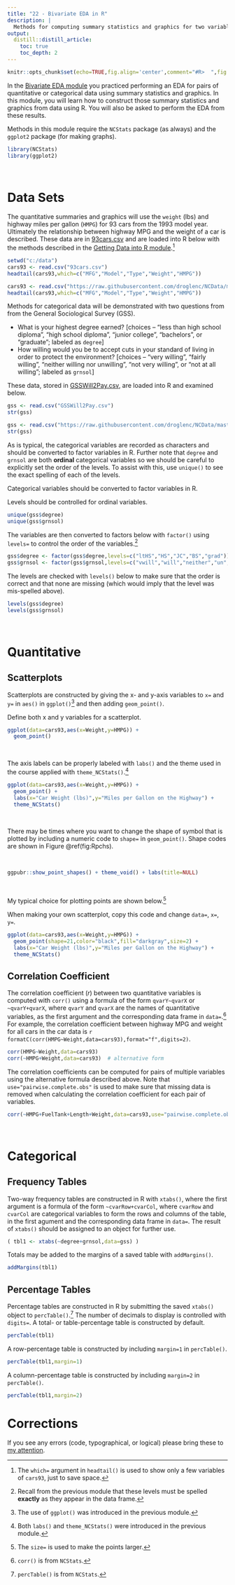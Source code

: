 ```yaml
---
title: "22 - Bivariate EDA in R"
description: |
  Methods for computing summary statistics and graphics for two variables.
output:
  distill::distill_article:
    toc: true
    toc_depth: 2
---
```


```r
knitr::opts_chunk$set(echo=TRUE,fig.align='center',comment="#R>  ",fig.width=3.5,fig.height=3.5)
```

In the [Bivariate EDA module](../BivEDA.html) you practiced performing an EDA for pairs of quantitative or categorical data using summary statistics and graphics. In this module, you will learn how to construct those summary statistics and graphics from data using R. You will also be asked to perform the EDA from these results.

Methods in this module require the `NCStats` package (as always) and the `ggplot2` package (for making graphs).

```r
library(NCStats)
library(ggplot2)
```


&nbsp;

# Data Sets
The quantitative summaries and graphics will use the `weight` (lbs) and highway miles per gallon (`HMPG`) for 93 cars from the 1993 model year. Ultimately the relationship between highway MPG and the weight of a car is described. These data are in [93cars.csv](https://raw.githubusercontent.com/droglenc/NCData/master/93cars.csv) and are loaded into R below with the methods described in the [Getting Data into R module](RData.html#alternative-forms-of-getting-data).^[The `which=` argument in `headtail()` is used to show only a few variables of `cars93`, just to save space.]

```r
setwd("c:/data")
cars93 <- read.csv("93cars.csv")
headtail(cars93,which=c("MFG","Model","Type","Weight","HMPG"))
```
```r
cars93 <- read.csv("https://raw.githubusercontent.com/droglenc/NCData/master/93cars.csv")
headtail(cars93,which=c("MFG","Model","Type","Weight","HMPG"))
```

Methods for categorical data will be demonstrated with two questions from from the General Sociological Survey (GSS).

* What is your highest degree earned? [choices -- "less than high school diploma", "high school diploma", "junior college", "bachelors", or "graduate"; labeled as `degree`]
* How willing would you be to accept cuts in your standard of living in order to protect the environment? [choices -- "very willing", "fairly willing", "neither willing nor unwilling", "not very willing", or "not at all willing"; labeled as `grnsol`]

These data, stored in [GSSWill2Pay.csv](https://raw.githubusercontent.com/droglenc/NCData/master/GSSWill2Pay.csv), are loaded into R and examined below.

```r
gss <- read.csv("GSSWill2Pay.csv")
str(gss)
```
```r
gss <- read.csv("https://raw.githubusercontent.com/droglenc/NCData/master/GSSWill2Pay.csv")
str(gss)
```

As is typical, the categorical variables are recorded as characters and should be converted to factor variables in R. Further note that `degree` and `grnsol` are both **ordinal** categorical variables so we should be careful to explicitly set the order of the levels. To assist with this, use `unique()` to see the exact spelling of each of the levels.

<aside>
Categorical variables should be converted to factor variables in R.

Levels should be controlled for ordinal variables.
</aside>

```r
unique(gss$degree)
unique(gss$grnsol)
```

The variables are then converted to factors below with `factor()` using `levels=` to control the order of the variables.^[Recall from the previous module that these levels must be spelled **exactly** as they appear in the data frame.]

```r
gss$degree <- factor(gss$degree,levels=c("ltHS","HS","JC","BS","grad"))
gss$grnsol <- factor(gss$grnsol,levels=c("vwill","will","neither","un","vun"))
```

The levels are checked with `levels()` below to make sure that the order is correct and that none are missing (which would imply that the level was mis-spelled above).

```r
levels(gss$degree)
levels(gss$grnsol)
```




&nbsp;

# Quantitative
## Scatterplots
Scatterplots are constructed by giving the x- and y-axis variables to `x=` and `y=` in `aes()` in `ggplot()`^[The use of `ggplot()` was introduced in the previous module.] and then adding `geom_point()`.

<aside>
Define both x and y variables for a scatterplot.
</aside>

```r
ggplot(data=cars93,aes(x=Weight,y=HMPG)) +
  geom_point()
```

&nbsp;

The axis labels can be properly labeled with `labs()` and the theme used in the course applied with `theme_NCStats()`.^[Both `labs()` and `theme_NCStats()` were introduced in the previous module.]

```r
ggplot(data=cars93,aes(x=Weight,y=HMPG)) +
  geom_point() +
  labs(x="Car Weight (lbs)",y="Miles per Gallon on the Highway") +
  theme_NCStats()
```

&nbsp;

There may be times where you want to change the shape of symbol that is plotted by including a numeric code to `shape=` in `geom_point()`. Shape codes are shown in Figure \@ref(fig:Rpchs).

&nbsp;

```r
ggpubr::show_point_shapes() + theme_void() + labs(title=NULL)
```

&nbsp;

My typical choice for plotting points are shown below.^[The `size=` is used to make the points larger.]

<aside>
When making your own scatterplot, copy this code and change `data=`, `x=`, `y=`.
</aside>

```r
ggplot(data=cars93,aes(x=Weight,y=HMPG)) +
  geom_point(shape=21,color="black",fill="darkgray",size=2) +
  labs(x="Car Weight (lbs)",y="Miles per Gallon on the Highway") +
  theme_NCStats()
```

## Correlation Coefficient
The correlation coefficient ($r$) between two quantitative variables is computed with `corr()` using a formula of the form `qvarY~qvarX` or `~qvarY+qvarX`, where `qvarY` and `qvarX` are the names of quantitative variables, as the first argument and the corresponding data frame in `data=`.^[`corr()` is from `NCStats`.] For example, the correlation coefficient between highway MPG and weight for all cars in the car data is `r formatC(corr(HMPG~Weight,data=cars93),format="f",digits=2)`.

```r
corr(HMPG~Weight,data=cars93)
corr(~HMPG+Weight,data=cars93)  # alternative form
```

The correlation coefficients can be computed for pairs of multiple variables using the alternative formula described above. Note that `use="pairwise.complete.obs"` is used to make sure that missing data is removed when calculating the correlation coefficient for each pair of variables.

```r
corr(~HMPG+FuelTank+Length+Weight,data=cars93,use="pairwise.complete.obs",digits=2)
```


&nbsp;

# Categorical
## Frequency Tables
Two-way frequency tables are constructed in R with `xtabs()`, where the first argument is a formula of the form `~cvarRow+cvarCol`, where `cvarRow` and `cvarCol` are categorical variables to form the rows and columns of the table, in the first agument and the corresponding data frame in `data=`. The result of `xtabs()` should be assigned to an object for further use.

```r
( tbl1 <- xtabs(~degree+grnsol,data=gss) )
```

Totals may be added to the margins of a saved table with `addMargins()`.

```r
addMargins(tbl1)
```

## Percentage Tables
Percentage tables are constructed in R by submitting the saved `xtabs()` object to `percTable()`.^[`percTable()` is from `NCStats`.] The number of decimals to display is controlled with `digits=`. A total- or table-percentage table is constructed by default.

```r
percTable(tbl1)
```

A row-percentage table is constructed by including `margin=1` in `percTable()`.

```r
percTable(tbl1,margin=1)
```

A column-percentage table is constructed by including `margin=2` in `percTable()`.

```r
percTable(tbl1,margin=2)
```




# Corrections {.appendix}
If you see any errors (code, typographical, or logical) please bring these to [my attention](mailto:dogle@northland.edu).
